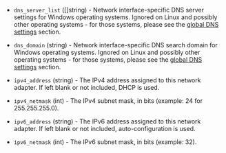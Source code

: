 <!-- Code generated from the comments of the NetworkInterface struct in builder/vsphere/clone/step_customize.go; DO NOT EDIT MANUALLY -->

- `dns_server_list` ([]string) - Network interface-specific DNS server settings for Windows operating systems.
  Ignored on Linux and possibly other operating systems - for those systems, please see the [global DNS settings](#global-dns-settings) section.

- `dns_domain` (string) - Network interface-specific DNS search domain for Windows operating systems.
  Ignored on Linux and possibly other operating systems - for those systems, please see the [global DNS settings](#global-dns-settings) section.

- `ipv4_address` (string) - The IPv4 address assigned to this network adapter. If left blank or not included, DHCP is used.

- `ipv4_netmask` (int) - The IPv4 subnet mask, in bits (example: 24 for 255.255.255.0).

- `ipv6_address` (string) - The IPv6 address assigned to this network adapter. If left blank or not included, auto-configuration is used.

- `ipv6_netmask` (int) - The IPv6 subnet mask, in bits (example: 32).
